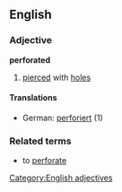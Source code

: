 ==English==
===Adjective===
'''perforated'''
#[[pierced]] with [[hole]]s
====Translations====
*German: [[perforiert]] (1)
===Related terms===
*to [[perforate]]
[[Category:English adjectives]]